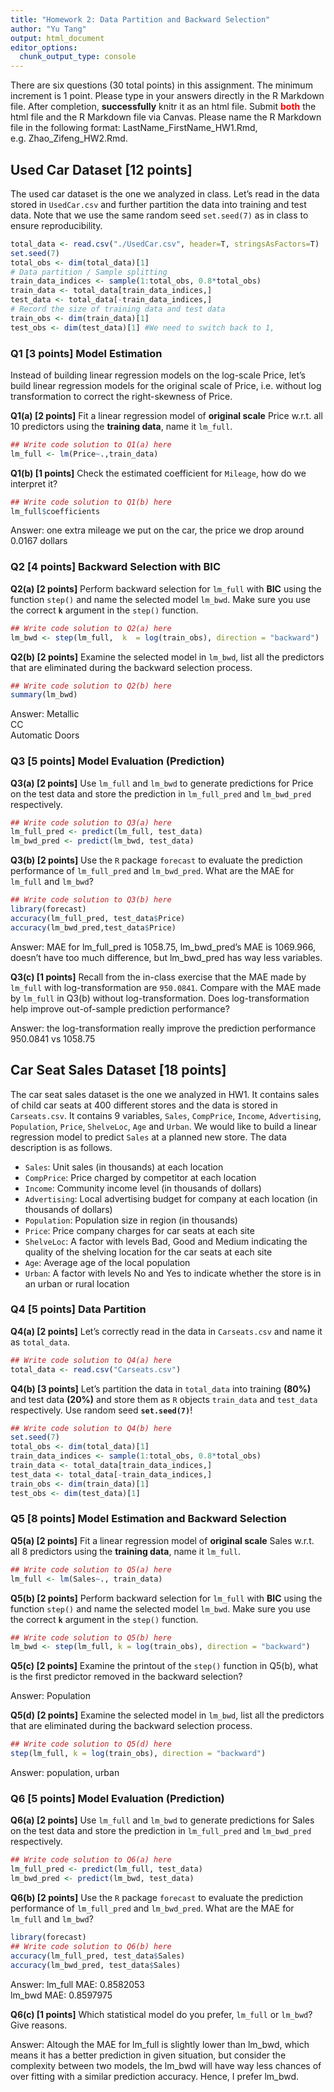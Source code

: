 ```yaml
---
title: "Homework 2: Data Partition and Backward Selection"
author: "Yu Tang"
output: html_document
editor_options: 
  chunk_output_type: console
---
```


There are six questions (30 total points) in this assignment. The minimum increment is 1 point. Please type in your answers directly in the R Markdown file. After completion, **successfully** knitr it as an html file. Submit <span style="color:red">**both**</span>  the html file and the R Markdown file via Canvas. Please name the R Markdown file in the following format: LastName_FirstName_HW1.Rmd, e.g. Zhao_Zifeng_HW2.Rmd.


## Used Car Dataset [12 points]
The used car dataset is the one we analyzed in class. Let's read in the data stored in `UsedCar.csv` and further partition the data into training and test data. Note that we use the same random seed `set.seed(7)` as in class to ensure reproducibility.

```r
total_data <- read.csv("./UsedCar.csv", header=T, stringsAsFactors=T)
set.seed(7)
total_obs <- dim(total_data)[1]
# Data partition / Sample splitting
train_data_indices <- sample(1:total_obs, 0.8*total_obs)
train_data <- total_data[train_data_indices,]
test_data <- total_data[-train_data_indices,]
# Record the size of training data and test data
train_obs <- dim(train_data)[1]
test_obs <- dim(test_data)[1] #We need to switch back to 1,
```


### **Q1 [3 points]** Model Estimation
Instead of building linear regression models on the log-scale Price, let's build linear regression models for the original scale of Price, i.e. without log transformation to correct the right-skewness of Price.

**Q1(a) [2 points]**
Fit a linear regression model of **original scale** Price w.r.t. all 10 predictors using the **training data**, name it `lm_full`.
```r
## Write code solution to Q1(a) here
lm_full <- lm(Price~.,train_data)
```

**Q1(b) [1 points]**
Check the estimated coefficient for `Mileage`, how do we interpret it?
```r
## Write code solution to Q1(b) here
lm_full$coefficients
```

Answer: one extra mileage we put on the car, the price we drop around 0.0167 dollars

### **Q2 [4 points]** Backward Selection with BIC

**Q2(a) [2 points]**
Perform backward selection for `lm_full` with **BIC** using the function `step()` and name the selected model `lm_bwd`. Make sure you use the correct **`k`** argument in the `step()` function.
```r
## Write code solution to Q2(a) here
lm_bwd <- step(lm_full,  k  = log(train_obs), direction = "backward")
```

**Q2(b) [2 points]**
Examine the selected model in `lm_bwd`, list all the predictors that are eliminated during the backward selection process.
```r
## Write code solution to Q2(b) here
summary(lm_bwd)
```

Answer: 
Metallic       
CC             
Automatic
Doors          

### **Q3 [5 points]** Model Evaluation (Prediction)

**Q3(a) [2 points]**
Use `lm_full` and `lm_bwd` to generate predictions for Price on the test data and store the prediction in `lm_full_pred` and `lm_bwd_pred` respectively.
```r
## Write code solution to Q3(a) here
lm_full_pred <- predict(lm_full, test_data)
lm_bwd_pred <- predict(lm_bwd, test_data)
```

**Q3(b) [2 points]**
Use the `R` package `forecast` to evaluate the prediction performance of `lm_full_pred` and `lm_bwd_pred`. What are the MAE for `lm_full` and `lm_bwd`?
```r
## Write code solution to Q3(b) here
library(forecast)
accuracy(lm_full_pred, test_data$Price)
accuracy(lm_bwd_pred,test_data$Price)
```

Answer: MAE for lm_full_pred is 1058.75, lm_bwd_pred's MAE is 1069.966, doesn't have too much difference, but lm_bwd_pred has way less variables.

**Q3(c) [1 points]**
Recall from the in-class exercise that the MAE made by `lm_full` with log-transformation are `950.0841`. Compare with the MAE made by `lm_full` in Q3(b) without log-transformation. Does log-transformation help improve out-of-sample prediction performance?

Answer: the log-transformation really improve the prediction performance 950.0841 vs 1058.75


## Car Seat Sales Dataset [18 points]
The car seat sales dataset is the one we analyzed in HW1. It contains sales of child car seats at 400 different stores and the data is stored in `Carseats.csv`. It contains 9 variables, `Sales`, `CompPrice`, `Income`, `Advertising`, `Population`, `Price`, `ShelveLoc`, `Age` and `Urban`. We would like to build a linear regression model to predict `Sales` at a planned new store. The data description is as follows.

+ `Sales`: Unit sales (in thousands) at each location
+ `CompPrice`: Price charged by competitor at each location
+ `Income`: Community income level (in thousands of dollars)
+ `Advertising`: Local advertising budget for company at each location (in thousands of dollars)
+ `Population`: Population size in region (in thousands)
+ `Price`: Price company charges for car seats at each site
+ `ShelveLoc`: A factor with levels Bad, Good and Medium indicating the quality of the shelving location for the car seats at each site
+ `Age`: Average age of the local population
+ `Urban`: A factor with levels No and Yes to indicate whether the store is in an urban or rural location


###  **Q4 [5 points]** Data Partition
**Q4(a) [2 points]**
Let's correctly read in the data in `Carseats.csv` and name it as `total_data`. 
```r
## Write code solution to Q4(a) here
total_data <- read.csv("Carseats.csv")
```

**Q4(b) [3 points]**
Let's partition the data in `total_data` into training **(80%)** and test data **(20%)** and store them as `R` objects `train_data` and `test_data` respectively. Use random seed **`set.seed(7)`**!
```r
## Write code solution to Q4(b) here
set.seed(7)
total_obs <- dim(total_data)[1]
train_data_indices <- sample(1:total_obs, 0.8*total_obs)
train_data <- total_data[train_data_indices,]
test_data <- total_data[-train_data_indices,]
train_obs <- dim(train_data)[1]
test_obs <- dim(test_data)[1] 
```

### **Q5 [8 points]** Model Estimation and Backward Selection

**Q5(a) [2 points]**
Fit a linear regression model of **original scale** Sales w.r.t. all 8 predictors using the **training data**, name it `lm_full`.
```r
## Write code solution to Q5(a) here
lm_full <- lm(Sales~., train_data)
```

**Q5(b) [2 points]**
Perform backward selection for `lm_full` with **BIC** using the function `step()` and name the selected model `lm_bwd`. Make sure you use the correct **`k`** argument in the `step()` function.
```r
## Write code solution to Q5(b) here
lm_bwd <- step(lm_full, k = log(train_obs), direction = "backward")
```


**Q5(c) [2 points]**
Examine the printout of the `step()` function in Q5(b), what is the first predictor removed in the backward selection?

Answer: Population

**Q5(d) [2 points]**
Examine the selected model in `lm_bwd`, list all the predictors that are eliminated during the backward selection process.
```r
## Write code solution to Q5(d) here
step(lm_full, k = log(train_obs), direction = "backward")
```

Answer: population, urban


### **Q6 [5 points]** Model Evaluation (Prediction)
**Q6(a) [2 points]**
Use `lm_full` and `lm_bwd` to generate predictions for Sales on the test data and store the prediction in `lm_full_pred` and `lm_bwd_pred` respectively.
```r
## Write code solution to Q6(a) here
lm_full_pred <- predict(lm_full, test_data)
lm_bwd_pred <- predict(lm_bwd, test_data)
```

**Q6(b) [2 points]**
Use the `R` package `forecast` to evaluate the prediction performance of `lm_full_pred` and `lm_bwd_pred`. What are the MAE for `lm_full` and `lm_bwd`?
```r
library(forecast)
## Write code solution to Q6(b) here
accuracy(lm_full_pred, test_data$Sales)
accuracy(lm_bwd_pred, test_data$Sales)
```

Answer:
lm_full MAE: 0.8582053  
lm_bwd MAE: 0.8597975

**Q6(c) [1 points]**
Which statistical model do you prefer, `lm_full` or `lm_bwd`? Give reasons.

Answer: Altough the MAE for lm_full is slightly lower than lm_bwd, which means it has a better prediction in given situation, but consider the complexity between two models, the lm_bwd will have way less chances of over fitting with a similar prediction accuracy. Hence, I prefer lm_bwd.

